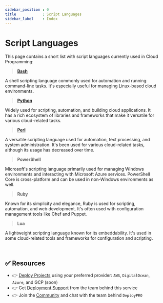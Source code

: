 ```yaml
---
sidebar_position : 0
title            : Script Languages
sidebar_label    : Index
---
```


# Script Languages

This page contains a short list with script languages currently used in Cloud Programming:

> **[Bash](./bash/)**

A shell scripting language commonly used for automation and running command-line tasks. It's especially useful for managing Linux-based cloud environments.

> **[Python](./python/)**

Widely used for scripting, automation, and building cloud applications. It has a rich ecosystem of libraries and frameworks that make it versatile for various cloud-related tasks.

> **[Perl](./perl/)**

A versatile scripting language used for automation, text processing, and system administration. It's been used for various cloud-related tasks, although its usage has decreased over time.

> **PowerShell**

Microsoft's scripting language primarily used for managing Windows environments and interacting with Microsoft Azure services. PowerShell Core is cross-platform and can be used in non-Windows environments as well.

> **Ruby**

Known for its simplicity and elegance, Ruby is used for scripting, automation, and web development. It's often used with configuration management tools like Chef and Puppet.

> **Lua** 

A lightweight scripting language known for its embeddability. It's used in some cloud-related tools and frameworks for configuration and scripting.

<br />

## ✅ Resources

- 👉 [Deploy Projects](https://deploypro.dev/) using your preferred provider: `AWS`, `DigitalOcean`, `Azure`, and GCP (soon)
- 👉 Get [Deployment Support](https://deploypro.dev/support/) from the team behind this service
- 👉 Join the [Community](https://discord.gg/qQhjQZhnur) and chat with the team behind `DeployPRO`
